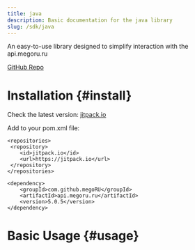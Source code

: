 ```yaml
---
title: java
description: Basic documentation for the java library
slug: /sdk/java
---
```


An easy-to-use library designed to simplify interaction with the api.megoru.ru

[GitHub Repo](https://github.com/megoRU/api.megoru.ru-wrapper)

# Installation {#install}

Check the latest version: [jitpack.io](hhttps://jitpack.io/#megoRU/api.megoru.ru-wrapper)

Add to your pom.xml file:

```maven
<repositories>
 <repository>
	<id>jitpack.io</id>
	<url>https://jitpack.io</url>
 </repository>
</repositories>

<dependency>
    <groupId>com.github.megoRU</groupId>
    <artifactId>api.megoru.ru</artifactId>
    <version>5.0.5</version>
</dependency>
```

# Basic Usage {#usage}

```java

```

